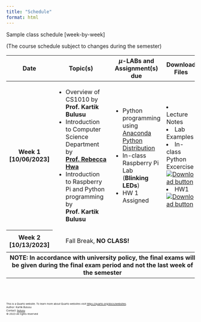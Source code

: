 ```yaml
---
title: "Schedule"
format: html
---
```


Sample class schedule [week-by-week]

(The course schedule subject to changes during the semester)

<table class="table table-hover w-auto">
  <colgroup>
    <col style="width:5%">
    <col style="width:35%">
    <col style="width:35%">
    <col style="width:25%">
  </colgroup> 
  <thead>
    <tr>
      <th scope="col">Date</th>
      <th scope="col">Topic(s)</th>
      <th scope="col">$\mu$-LABs and Assignment(s) due</th>
      <th scope="col">Download Files</th>
    </tr>
  </thead>
  <tbody>
    <tr class="table-active">
      <th scope="row">Week 1 [10/06/2023]</th>
      <td>
        <ul>
          <li>Overview of CS1010 by **Prof. Kartik Bulusu**</li>
          <li>Introduction to Computer Science Department by [**Prof. Rebecca Hwa**](https://cs.engineering.gwu.edu/rebecca-hwa)</li>
          <li>Introduction to Raspberry Pi and Python programming by **Prof. Kartik Bulusu**</li>
          <!-- <li><a href="https://drive.google.com/drive/folders/1qYaXJ_VKJUxnIOQKGn9c_LDQjJIzSsWs?usp=sharing" target="_blank">Lecture notes</a></li>  -->
        </ul>  
      </td>
      <td>
        <ul>
          <li>Python programming using [Anaconda Python Distribution](www.anaconda.com)</li>
          <li>In-class Raspberry Pi Lab (**Blinking LEDs**)</li>
          <li>HW 1 Assigned</li>
          <!-- <li>HW 1 Assigned <a href = "https://github.com/GWU-CSCI1010/gwu-csci1010.github.io/raw/main/download/Week1.zip" download>(Download)</a></li> -->
        </ul>
      </td>
      <td>
        <li>Lecture Notes</li>
        <li>Lab Examples</li>
        <li>In-class Python Excercise  <a href = "https://github.com/GWU-CSCI1010/gwu-csci1010.github.io/raw/main/download/Week1.zip" download>![Download button](images/download-button.png)</a></li>
        <li>HW1 <a href = "https://github.com/GWU-CSCI1010/gwu-csci1010.github.io/raw/main/download/HW1.ipynb" download>![Download button](images/download-button.png)</li>
      </td>
      <tr>
      <th scope="row">Week 2 [10/13/2023]</th>
      <td colspan="3">
        <ul>
            Fall Break, **NO CLASS!**
        </ul>
      </td>
      <!-- <td></td>
      <td></td> -->
    </tr>
      <tr class="table-dark">
        <!-- <th scope="row"><u>NOTE:</u></th> -->
        <th colspan="4">NOTE: In accordance with university policy, the final exams will be given during the final exam period and not the last week of the semester</th>
        <!-- <td colspan="3">In accordance with university policy, the final exams will be given during the final exam period and not the last week of the semester</td> -->
        <!-- <td></td>
        <td></td> -->
    </tr>
  </tbody>
</table>


<br><br>
<footer>
  <p><small><small><small><small>This is a Quarto website. To learn more about Quarto websites visit <https://quarto.org/docs/websites>.<br>
  Author: Kartik Bulusu<br>
  Contact: <a href="mailto:bulusu@gwu.edu">bulusu</a><br>
  &copy; 2023 All rights reserved</small></small></small></small></p>
</footer>
